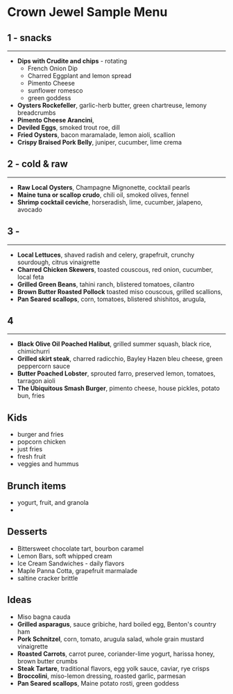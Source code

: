 
# Crown Jewel Sample Menu

<Hello />

## 1 - snacks

---

- **Dips with Crudite and chips** - rotating
  - French Onion Dip
  - Charred Eggplant and lemon spread
  - Pimento Cheese
  - sunflower romesco
  - green goddess
- **Oysters Rockefeller**, garlic-herb butter, green chartreuse, lemony breadcrumbs
- **Pimento Cheese Arancini**,
- **Deviled Eggs**, smoked trout roe, dill
- **Fried Oysters**, bacon maramalade, lemon aioli, scallion
- **Crispy Braised Pork Belly**, juniper, cucumber, lime crema

## 2 - cold & raw

---

- **Raw Local Oysters**, Champagne Mignonette, cocktail pearls
- **Maine tuna or scallop crudo**, chili oil, smoked olives, fennel
- **Shrimp cocktail ceviche**, horseradish, lime, cucumber, jalapeno, avocado

## 3 -

---

- **Local Lettuces**, shaved radish and celery, grapefruit, crunchy sourdough, citrus vinaigrette
- **Charred Chicken Skewers**, toasted couscous, red onion, cucumber, local feta
- **Grilled Green Beans**, tahini ranch, blistered tomatoes, cilantro
- **Brown Butter Roasted Pollock** toasted miso couscous, grilled scallions,
- **Pan Seared scallops**, corn, tomatoes, blistered shishitos, arugula,

## 4

---

- **Black Olive Oil Poached Halibut**, grilled summer squash, black rice, chimichurri
- **Grilled skirt steak**, charred radicchio, Bayley Hazen bleu cheese, green peppercorn sauce
- **Butter Poached Lobster**, sprouted farro, preserved lemon, tomatoes, tarragon aioli
- **The Ubiquitous Smash Burger**, pimento cheese, house pickles, potato bun, fries

## Kids

- burger and fries
- popcorn chicken
- just fries
- fresh fruit
- veggies and hummus

## Brunch items

- yogurt, fruit, and granola
-

## Desserts

- Bittersweet chocolate tart, bourbon caramel
- Lemon Bars, soft whipped cream
- Ice Cream Sandwiches - daily flavors
- Maple Panna Cotta, grapefruit marmalade
- saltine cracker brittle

## Ideas

- Miso bagna cauda
- **Grilled asparagus**, sauce gribiche, hard boiled egg, Benton's country ham
- **Pork Schnitzel**, corn, tomato, arugula salad, whole grain mustard vinaigrette
- **Roasted Carrots**, carrot puree, coriander-lime yogurt, harissa honey, brown butter crumbs
- **Steak Tartare**, traditional flavors, egg yolk sauce, caviar, rye crisps
- **Broccolini**, miso-lemon dressing, roasted garlic, parmesan
- **Pan Seared scallops**, Maine potato rosti, green goddess
